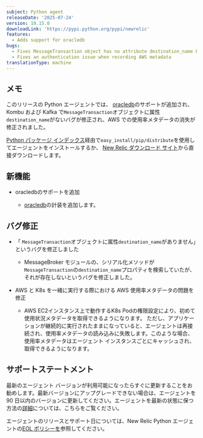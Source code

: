 ```yaml
---
subject: Python agent
releaseDate: '2025-07-24'
version: 10.15.0
downloadLink: 'https://pypi.python.org/pypi/newrelic'
features:
  - Adds support for oracledb
bugs:
  - Fixes MessageTransaction object has no attribute destination_name bug
  - Fixes an authentication issue when recording AWS metadata
translationType: machine
---
```


## メモ

このリリースの Python エージェントでは、 [oracledb](https://pypi.org/project/oracledb/)のサポートが追加され、Kombu および Kafka で`MessageTransaction`オブジェクトに属性`destination_name`がないバグが修正され、AWS での使用率メタデータの消失が修正されました。

[Python パッケージ インデックス](https://pypi.python.org/pypi/newrelic)経由で`easy_install/pip/distribute`を使用してエージェントをインストールするか、 [New Relic ダウンロード サイト](https://download.newrelic.com/python_agent/release)から直接ダウンロードします。

## 新機能

* oracledbのサポートを追加

  * [oracledb](https://pypi.org/project/oracledb/)の計装を追加します。

## バグ修正

* 「 `MessageTransaction`オブジェクトに属性`destination_name`がありません」というバグを修正しました

  * MessageBroker モジュールの、シリアル化メソッドが`MessageTransaction`の`destination_name`プロパティを検索していたが、それが存在しないというバグを修正しました。

* AWS と K8s を一緒に実行する際における AWS 使用率メタデータの問題を修正

  * AWS EC2インスタンス上で動作するK8s Podの権限設定により、初めて使用状況メタデータを取得できるようになります。 ただし、アプリケーションが継続的に実行されたままになっていると、エージェントは再接続され、使用率メタデータの読み込みに失敗します。このような場合、使用率メタデータはエージェント インスタンスごとにキャッシュされ、取得できるようになります。

## サポートステートメント

最新のエージェント バージョンが利用可能になったらすぐに更新することをお勧めします。最新バージョンにアップグレードできない場合は、エージェントを 90 日以内のバージョンに更新してください。エージェントを最新の状態に保つ方法の[詳細](/docs/new-relic-solutions/new-relic-one/install-configure/update-new-relic-agent/)については、こちらをご覧ください。

エージェントのリリースとサポート日については、New Relic Python エージェントの[EOL ポリシーを](/docs/apm/agents/python-agent/getting-started/python-agent-eol-policy/)参照してください。